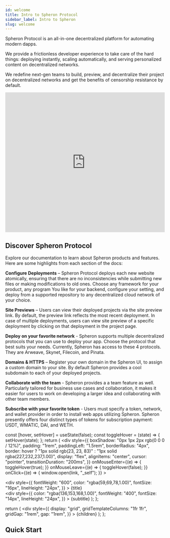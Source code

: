 ```yaml
---
id: welcome
title: Intro to Spheron Protocol
sidebar_label: Intro to Spheron
slug: welcome
---
```


Spheron Protocol is an all-in-one decentralized platform for automating modern dapps.

We provide a frictionless developer experience to take care of the hard things: deploying instantly, scaling automatically, and serving personalized content on decentralized networks.

We redefine next-gen teams to build, preview, and decentralize their project on decentralized networks and get the benefits of censorship resistance by default.

<iframe
  src="https://www.youtube.com/embed/GKrGFiaE2Oc"
  width="100%"
  height="440"
  frameborder="0"
  allow="autoplay; fullscreen; picture-in-picture"
  allowfullscreen
></iframe>

## Discover Spheron Protocol

Explore our documentation to learn about Spheron products and features. Here are some highlights from each section of the docs:

**Configure Deployments** – Spheron Protocol deploys each new website atomically, ensuring that there are no inconsistencies while submitting new files or making modifications to old ones. Choose any framework for your product, any program You like for your backend, configure your setting, and deploy from a supported repository to any decentralized cloud network of your choice.

**Site Previews** – Users can view their deployed projects via the site preview link. By default, the preview link reflects the most recent deployment. In case of multiple deployments, users can view site preview of a specific deployment by clicking on that deployment in the project page.

**Deploy on your favorite network** - Spheron supports multiple decentralized protocols that you can use to deploy your app. Choose the protocol that best suits your needs. Currently, Spheron has access to these 4 protocols. They are Arweave, Skynet, Filecoin, and Pinata.

**Domains & HTTPS** – Register your own domain in the Spheron UI, to assign a custom domain to your site. By default Spheron provides a cool subdomain to each of your deployed projects.

**Collaborate with the team** - Spheron provides a a team feature as well. Particularly tailored for business use cases and collaboration, it makes it easier for users to work on developing a larger idea and collaborating with other team members.

**Subscribe with your favorite token** - Users must specify a token, network, and wallet provider in order to install web apps utilizing Spheron. Spheron presently offers four distinct types of tokens for subscription payment: USDT, WMATIC, DAI, and WETH.


  const [hover, setHover] = useState(false);
  const toggleHover = (state) => {
    setHover(state);
  };
  return (
    <div
      style={{
        boxShadow: "0px 1px 2px rgb(0 0 0 / 12%)",
        padding: "1rem",
        paddingLeft: "1.5rem",
        borderRadius: "4px",
        border: hover
          ? "1px solid rgb(23, 23, 83)"
          : "1px solid rgba(227,232,237,1.00)",
        display: "flex",
        alignItems: "center",
        cursor: "pointer",
        transitionDuration: "200ms",
      }}
      onMouseEnter={(e) => {
        toggleHover(true);
      }}
      onMouseLeave={(e) => {
        toggleHover(false);
      }}
      onClick={(e) => {
        window.open(link, "_self");
      }}
    >
      <div>
        <div
          style={{
            fontWeight: "600",
            color: "rgba(59,69,78,1.00)",
            fontSize: "16px",
            lineHeight: "24px",
          }}
        >
          {title}
        </div>
        <div
          style={{
            color: "rgba(136,153,168,1.00)",
            fontWeight: "400",
            fontSize: "14px",
            lineHeight: "24px",
          }}
        >
          {subtitle}
        </div>
      </div>
    </div>
  );
};

  return (
    <div
      style={{
        display: "grid",
        gridTemplateColumns: "1fr 1fr",
        gridGap: "1rem",
        gap: "1rem",
      }}
    >
      {children}
    </div>
  );
};

## Quick Start

<Grid>
  <Link
    title="Configure Wallet"
    subtitle="Start with configuring your wallet"
    link="/quick-start/configuring-wallet"
  />
  <Link
    title="Create a Deployment"
    subtitle="Deploy your first application with us"
    link="/quick-start/quick-deploy"
  />
  <Link
    title="Configure Domain"
    subtitle="Configure your domains"
    link="/quick-start/configure-domain"
  />
  <Link
    title="Create Organization"
    subtitle="Create your Organization and manage Members"
    link="/quick-start/create-org"
  />
  <Link
    title="Upgrade Plan"
    subtitle="Experience Spheron at its fullest"
    link="/quick-start/upgrade-plan"
  />
</Grid>
